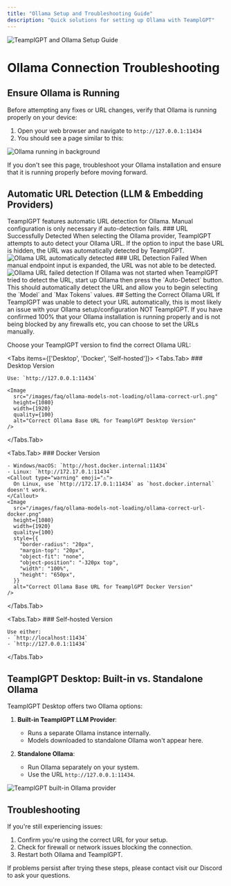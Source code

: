 ```yaml
---
title: "Ollama Setup and Troubleshooting Guide"
description: "Quick solutions for setting up Ollama with TeamplGPT"
---
```



<Image
  src="/images/faq/ollama-models-not-loading/header-image.png"
  height={1080}
  width={1920}
  quality={100}
  alt="TeamplGPT and Ollama Setup Guide"
/>

# Ollama Connection Troubleshooting

## Ensure Ollama is Running

Before attempting any fixes or URL changes, verify that Ollama is running properly on your device:

1. Open your web browser and navigate to `http://127.0.0.1:11434`
2. You should see a page similar to this:

<Image
  src="/images/faq/ollama-models-not-loading/ollama-running.png"
  height={1080}
  width={1920}
  quality={100}
  alt="Ollama running in background"
/>

If you don't see this page, troubleshoot your Ollama installation and ensure that it is running properly before moving forward.

## Automatic URL Detection (LLM & Embedding Providers)

<Callout type="info" emoji="ℹ️">
  TeamplGPT features automatic URL detection for Ollama. Manual configuration is
  only necessary if auto-detection fails.
</Callout>
### URL Successfully Detected When selecting the Ollama provider, TeamplGPT attempts
to auto detect your Ollama URL. If the option to input the base URL is hidden, the
URL was automatically detected by TeamplGPT.
<Image
  src="/images/faq/ollama-models-not-loading/ollama-detected-collapsed.png"
  height={1080}
  width={1920}
  quality={100}
  style={{
    "border-radius": "20px",
    "margin-top": "20px",
    "object-fit": "none",
    "object-position": "-320px top",
    width: "100%",
    height: "600px",
  }}
  alt="Ollama URL automatically detected"
/>
### URL Detection Failed When manual endpoint input is expanded, the URL was not
able to be detected.
<Image
  src="/images/faq/ollama-models-not-loading/ollama-cannot-detect.png"
  height={1080}
  width={1920}
  quality={100}
  style={{
    "border-radius": "20px",
    "margin-top": "20px",
    "object-fit": "none",
    "object-position": "-320px top",
    width: "100%",
    height: "650px",
  }}
  alt="Ollama URL failed detection"
/>
If Ollama was not started when TeamplGPT tried to detect the URL, start up Ollama
then press the `Auto-Detect` button. This should automatically detect the URL and
allow you to begin selecting the `Model` and `Max Tokens` values. ## Setting the
Correct Ollama URL
<Callout type="error" emoji="🚨">
  If TeamplGPT was unable to detect your URL automatically, this is most likely
  an issue with your Ollama setup/configuration NOT TeamplGPT.
</Callout>
If you have confirmed 100% that your Ollama installation is running properly and
is not being blocked by any firewalls etc, you can choose to set the URLs manually.

Choose your TeamplGPT version to find the correct Ollama URL:

<Tabs items={['Desktop', 'Docker', 'Self-hosted']}>
  <Tabs.Tab>
    ### Desktop Version

    Use: `http://127.0.0.1:11434`

    <Image
      src="/images/faq/ollama-models-not-loading/ollama-correct-url.png"
      height={1080}
      width={1920}
      quality={100}
      alt="Correct Ollama Base URL for TeamplGPT Desktop Version"
    />

  </Tabs.Tab>

  <Tabs.Tab>
    ### Docker Version

    - Windows/macOS: `http://host.docker.internal:11434`
    - Linux: `http://172.17.0.1:11434`
    <Callout type="warning" emoji="⚠️">
      On Linux, use `http://172.17.0.1:11434` as `host.docker.internal` doesn't work.
    </Callout>
    <Image
      src="/images/faq/ollama-models-not-loading/ollama-correct-url-docker.png"
      height={1080}
      width={1920}
      quality={100}
      style={{
        "border-radius": "20px",
        "margin-top": "20px",
        "object-fit": "none",
        "object-position": "-320px top",
        "width": "100%",
        "height": "650px",
      }}
      alt="Correct Ollama Base URL for TeamplGPT Docker Version"
    />

  </Tabs.Tab>

  <Tabs.Tab>
    ### Self-hosted Version

    Use either:
    - `http://localhost:11434`
    - `http://127.0.0.1:11434`

  </Tabs.Tab>
</Tabs>

## TeamplGPT Desktop: Built-in vs. Standalone Ollama

TeamplGPT Desktop offers two Ollama options:

1. **Built-in TeamplGPT LLM Provider**:

   - Runs a separate Ollama instance internally.
   - Models downloaded to standalone Ollama won't appear here.

2. **Standalone Ollama**:
   - Run Ollama separately on your system.
   - Use the URL `http://127.0.0.1:11434`.

<Image
  src="/images/faq/ollama-models-not-loading/anythingllm-ollama-provider.png"
  height={1080}
  width={1920}
  quality={100}
  alt="TeamplGPT built-in Ollama provider"
/>

## Troubleshooting

If you're still experiencing issues:

1. Confirm you're using the correct URL for your setup.
2. Check for firewall or network issues blocking the connection.
3. Restart both Ollama and TeamplGPT.

<Callout type="info" emoji="💡">
  If problems persist after trying these steps, please contact visit our Discord
  to ask your questions.
</Callout>
